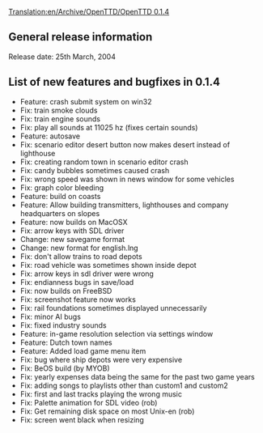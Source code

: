 [[Translation:en/Archive/OpenTTD/OpenTTD 0.1.4]]
==General release information==
Release date: 25th March, 2004

==List of new features and bugfixes in 0.1.4==
*Feature: crash submit system on win32
*Fix: train smoke clouds
*Fix: train engine sounds
*Fix: play all sounds at 11025 hz (fixes certain sounds)
*Feature: autosave
*Fix: scenario editor desert button now makes desert instead of lighthouse
*Fix: creating random town in scenario editor crash
*Fix: candy bubbles sometimes caused crash
*Fix: wrong speed was shown in news window for some vehicles
*Fix: graph color bleeding
*Feature: build on coasts
*Feature: Allow building transmitters, lighthouses and company headquarters on slopes
*Feature: now builds on MacOSX
*Fix: arrow keys with SDL driver
*Change: new savegame format
*Change: new format for english.lng
*Fix: don't allow trains to road depots
*Fix: road vehicle was sometimes shown inside depot
*Fix: arrow keys in sdl driver were wrong
*Fix: endianness bugs in save/load
*Fix: now builds on FreeBSD
*Fix: screenshot feature now works
*Fix: rail foundations sometimes displayed unnecessarily
*Fix: minor AI bugs
*Fix: fixed industry sounds
*Feature: in-game resolution selection via settings window
*Feature: Dutch town names
*Feature: Added load game menu item
*Fix: bug where ship depots were very expensive
*Fix: BeOS build (by MYOB)
*Fix: yearly expenses data being the same for the past two game years
*Fix: adding songs to playlists other than custom1 and custom2
*Fix: first and last tracks playing the wrong music
*Fix: Palette animation for SDL video (rob)
*Fix: Get remaining disk space on most Unix-en (rob)
*Fix: screen went black when resizing